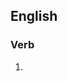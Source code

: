 ==English==

===Verb===
{{head|en|present participle}}

# {{present participle of|caucus|lang=en|nocat=1}}
